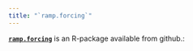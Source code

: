 ```yaml
---
title: "`ramp.forcing`"
---
```


[**`ramp.forcing`**](https://dd-harp.github.io/ramp.forcing/) is an R-package available from github.:
